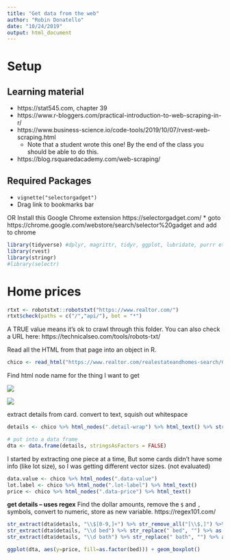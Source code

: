 ```yaml
---
title: "Get data from the web"
author: "Robin Donatello"
date: "10/24/2019"
output: html_document
---
```


# Setup


## Learning material 

* https://stat545.com, chapter 39
* https://www.r-bloggers.com/practical-introduction-to-web-scraping-in-r/
* https://www.business-science.io/code-tools/2019/10/07/rvest-web-scraping.html
  - Note that a student wrote this one! By the end of the class you should be able to do this. 
* https://blog.rsquaredacademy.com/web-scraping/


## Required Packages

* `vignette("selectorgadget")`
* Drag link to bookmarks bar

OR Install this Google Chrome extension https://selectorgadget.com/
* goto https://chrome.google.com/webstore/search/selector%20gadget and add to chrome



```r
library(tidyverse) #dplyr, magrittr, tidyr, ggplot, lubridate, purrr etc. 
library(rvest)
library(stringr)
#library(selectr)
```


# Home prices

```r
rtxt <- robotstxt::robotstxt("https://www.realtor.com/")
rtxt$check(paths = c("/","api/"), bot = "*")
```

A TRUE value means it's ok to crawl through this folder. 
You can also check a URL here: https://technicalseo.com/tools/robots-txt/ 

Read all the HTML from that page into an object in R. 
```r
chico <- read_html("https://www.realtor.com/realestateandhomes-search/Chico_CA?cid=prt_bestplaces_ppmenu_text")
```

Find html node name for the thing I want to get

![](div_class.PNG)

![](selectorgadget.PNG)


extract details from card. convert to text, squish out whitespace
```r
details <- chico %>% html_nodes(".detail-wrap") %>% html_text() %>% str_squish()

# put into a data frame
dta <- data.frame(details, stringsAsFactors = FALSE)
```

I started by extracting one piece at a time, But some cards didn't have some info (like lot size), so I was getting different vector sizes. (not evaluated)
```r
data.value <- chico %>% html_nodes(".data-value")
lot.label <- chico %>% html_node(".lot-label") %>% html_text()
price <- chico %>% html_nodes(".data-price") %>% html_text()
```

**get details -- uses regex**
Find the dollar amounts, remove the `$` and `,` symbols, convert to numeric, store as new variable. 
https://regex101.com/

```r
str_extract(dta$details, "\\$[0-9,]+") %>% str_remove_all("[\\$,]") %>% as.numeric() -> dta$price
str_extract(dta$details, "\\d bed") %>% str_replace(" bed", "") %>% as.numeric() -> dta$bed
str_extract(dta$details, "\\d bath") %>% str_replace(" bath", "") %>% as.numeric() -> dta$bath
```

```r
ggplot(dta, aes(y=price, fill=as.factor(bed))) + geom_boxplot()
```



